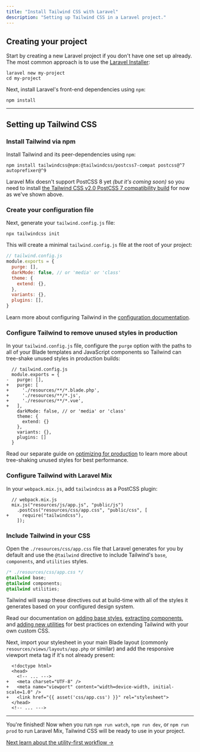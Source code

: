 ```yaml
---
title: "Install Tailwind CSS with Laravel"
description: "Setting up Tailwind CSS in a Laravel project."
---
```


## Creating your project

Start by creating a new Laravel project if you don't have one set up already. The most common approach is to use the [Laravel Installer](https://laravel.com/docs/8.x#via-laravel-installer):

```shell
laravel new my-project
cd my-project
```

Next, install Laravel's front-end dependencies using `npm`:

```shell
npm install
```

---

## Setting up Tailwind CSS

### Install Tailwind via npm

Install Tailwind and its peer-dependencies using `npm`:

```shell
npm install tailwindcss@npm:@tailwindcss/postcss7-compat postcss@^7 autoprefixer@^9
```

Laravel Mix doesn't support PostCSS 8 yet *(but it's coming soon)* so you need to install [the Tailwind CSS v2.0 PostCSS 7 compatibility build](/docs/installation#post-css-7-compatibility-build) for now as we've shown above.

### Create your configuration file

Next, generate your `tailwind.config.js` file:

```shell
npx tailwindcss init
```

This will create a minimal `tailwind.config.js` file at the root of your project:

```js
// tailwind.config.js
module.exports = {
  purge: [],
  darkMode: false, // or 'media' or 'class'
  theme: {
    extend: {},
  },
  variants: {},
  plugins: [],
}
```

Learn more about configuring Tailwind in the [configuration documentation](/docs/configuration).

### Configure Tailwind to remove unused styles in production

In your `tailwind.config.js` file, configure the `purge` option with the paths to all of your Blade templates and JavaScript components so Tailwind can tree-shake unused styles in production builds:

```diff-js
  // tailwind.config.js
  module.exports = {
-   purge: [],
+   purge: [
+     './resources/**/*.blade.php',
+     './resources/**/*.js',
+     './resources/**/*.vue',
+   ],
    darkMode: false, // or 'media' or 'class'
    theme: {
      extend: {}
    },
    variants: {},
    plugins: []
  }
```

Read our separate guide on [optimizing for production](/docs/optimizing-for-production) to learn more about tree-shaking unused styles for best performance.

### Configure Tailwind with Laravel Mix

In your `webpack.mix.js`, add `tailwindcss` as a PostCSS plugin:

```diff-js
  // webpack.mix.js
  mix.js("resources/js/app.js", "public/js")
    .postCss("resources/css/app.css", "public/css", [
+     require("tailwindcss"),
    ]);
```

### Include Tailwind in your CSS

Open the `./resources/css/app.css` file that Laravel generates for you by default and use the `@tailwind` directive to include Tailwind's `base`, `components`, and `utilities` styles.

```css
/* ./resources/css/app.css */
@tailwind base;
@tailwind components;
@tailwind utilities;
```

Tailwind will swap these directives out at build-time with all of the styles it generates based on your configured design system.

Read our documentation on [adding base styles](/docs/adding-base-styles), [extracting components](/docs/extracting-components), and [adding new utilities](/docs/adding-new-utilities) for best practices on extending Tailwind with your own custom CSS.

Next, import your stylesheet in your main Blade layout (commonly `resources/views/layouts/app.php` or similar) and add the responsive viewport meta tag if it's not already present:

```diff-html
  <!doctype html>
  <head>
    <!-- ... --->
+   <meta charset="UTF-8" />
+   <meta name="viewport" content="width=device-width, initial-scale=1.0" />
+   <link href="{{ asset('css/app.css') }}" rel="stylesheet">
  </head>
  <!-- ... --->
```

---

You're finished! Now when you run `npm run watch`, `npm run dev`, or `npm run prod` to run Laravel Mix, Tailwind CSS will be ready to use in your project.

[Next learn about the utility-first workflow &rarr;](/docs/utility-first)
